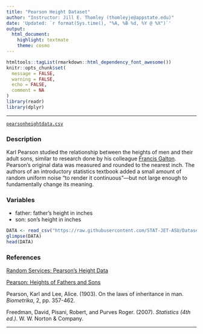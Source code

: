 ```yaml
---
title: "Pearson Height Dataset"
author: "Instructor: Jill E. Thomley (thomleyje@appstate.edu)"
date: 'Updated: `r format(Sys.time(), "%A, %B %d, %Y @ %X")`'
output: 
  html_document: 
    highlight: textmate
    theme: cosmo
---
```


```r
htmltools::tagList(rmarkdown::html_dependency_font_awesome())
knitr::opts_chunk$set(
  message = FALSE,
  warning = FALSE,
  echo = FALSE,
  comment = NA
)
library(readr)
library(dplyr)
```
<hr>

<i class="fas fa-database"></i> [`pearsonheightdata.csv`](https://raw.githubusercontent.com/STAT-JET-ASU/Datasets/master/Instructor/pearsonheightdata.csv)

### Description

Karl Pearson studied the relationship between the heights of men and their adult sons, similar to research done by his colleague [Francis Galton](galtonheightdata.html). Pearson’s original data was measured and rounded to the nearest inch. The authors of an introductory statistics textbook added a small amount of random uniform noise "to render it continuous"---but not large enough to fundamentally change its meaning. 

### Variables

* father: father's height in inches
* son: son's height in inches

```r
DATA <- read_csv("https://raw.githubusercontent.com/STAT-JET-ASU/Datasets/master/Instructor/pearsonheightdata.csv")
glimpse(DATA)
head(DATA)
```

### References

[Random Services: Pearson's Height Data](http://www.randomservices.org/random/data/Pearson.html)

[Pearson: Heights of Fathers and Sons](http://myweb.uiowa.edu/pbreheny/data/pearson.html)

Pearson, Karl and Lee, Alice. (1903). On the laws of inheritance in man. *Biometrika*, 2, pp. 357-462.

Freedman, David, Pisani, Robert, and Purves Roger. (2007). *Statistics (4th ed.)*. W. W. Norton & Company.

<hr>
